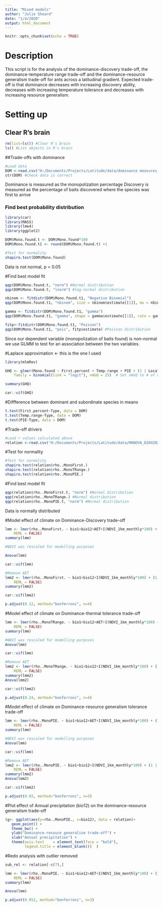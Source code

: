 ---
title: "Mixed models"
author: "Julie Sheard"
date: "1/4/2020"
output: html_document
---

```{r setup, include=FALSE}
knitr::opts_chunk$set(echo = TRUE)
```

# Description

This script is for the analysis of the dominance-discovery trade-off, the dominance-temperature range trade-off and the dominance-resource generalism trade-off for ants across a latitudinal gradient. Expected trade-off is that dominance decreases with increasing discovery ability, decreases with increasing temperature tolerance and decreases with increasing resource generalism.

# Setting up

## Clear R's brain
```{r}
rm(list=ls()) #Clear R's brain
ls() #List objects in R's brain
```

##Trade-offs with dominance

```{r}
#Load data
DOM <-read.csv("H:/Documents/Projects/Latitude/data/dominance measures_22012020.csv", sep=";")
str(DOM) #Check data is correct 
```

Dominance is measured as the monopolization percentage
Discovery is measured as the percentage of baits discovered where the species was first to arrive

### Find best probability distribution

```{r}
library(car)
library(MASS)
library(lme4)
library(ggplot2)

DOM$Mono.found.t <- DOM$Mono.found*100
DOM$Mono.found.t1 <- round(DOM$Mono.found.t) +1

#Test for normality
shapiro.test(DOM$Mono.found)
```

Data is not normal, p < 0.05


#Find best model fit

```{r}
qqp(DOM$Mono.found.t, "norm") #Normal distribution
qqp(DOM$Mono.found.t, "lnorm") #log-normal distribution

nbinom <- fitdistr(DOM$Mono.found.t1, "Negative Binomial")
qqp(DOM$Mono.found.t1, "nbinom", size = nbinom$estimate[[1]], mu = nbinom$estimate[[2]]) #Negative binomial

gamma <- fitdistr(DOM$Mono.found.t1, "gamma")
qqp(DOM$Mono.found.t1, "gamma", shape = gamma$estimate[[1]], rate = gamma$estimate[[2]]) #Gamma distribution

fitp<-fitdistr(DOM$Mono.found.t1, "Poisson")
qqp(DOM$Mono.found.t1, "pois", fitp$estimate) #Poisson distribution

```

Since our dependent variable (monopolization of baits found) is non-normal we use GLMM to test for an association between the two variables. 

#Laplace approximation <- this is the one I used
```{r}
library(mlmRev)

GHQ <- glmer(Mono.found ~ First.percent + Temp.range + PIE + (1 | Locality), data = DOM,
    family = binomial(link = "logit"), nAGQ = 25)  # Set nAGQ to # of desired iterations

summary(GHQ)

car::vif(GHQ)
```

#Diffference between dominant and subordinate species in means
```{r}
t.test(First.percent~Type, data = DOM)
t.test(Temp.range~Type, data = DOM)
t.test(PIE~Type, data = DOM)

```

#Trade-off drivers
```{r}
#Load r values calculated above
relation <-read.csv("H:/Documents/Projects/Latitude/data/MANOVA_02042020.csv", sep=";")
```

#Test for normality
```{r}
#Test for normality
shapiro.test(relation$rho..MonoFirst.)
shapiro.test(relation$rho..MonoTRange.)
shapiro.test(relation$rho..MonoPIE.)
```
#Find best model fit

```{r}
qqp(relation$rho..MonoFirst.t, "norm") #Normal distribution
qqp(relation$rho..MonoTRange.) #Normal distribution
qqp(relation$rho..MonoPIE.t, "norm") #Normal distribution

```

Data is normally distributed

#Model effect of climate on Dominance-Discovery trade-off
```{r}
lmm <- lmer(rho..MonoFirst. ~ bio1+bio12+AET+I(NDVI_1km_monthly*100) + (1 | Locality), data = relation,
    REML = FALSE)
summary(lmm)

#NDVI was rescaled for modelling purposes 

Anova(lmm)

car::vif(lmm)

#Remove AET
lmm2 <- lmer(rho..MonoFirst. ~ bio1+bio12+I(NDVI_1km_monthly*100) + (1 | Locality), data = relation,
    REML = FALSE)
summary(lmm2)

car::vif(lmm2)

p.adjust(0.12, method="bonferroni", n=4)

```


#Model effect of climate on Dominance-thermal tolerance trade-off
```{r}
lmm <- lmer(rho..MonoTRange. ~ bio1+bio12+AET+I(NDVI_1km_monthly*100) + (1 | Locality), data = relation,
    REML = FALSE)
summary(lmm)

#NDVI was rescaled for modelling purposes 
Anova(lmm)

car::vif(lmm)

#Remove AET
lmm2 <- lmer(rho..MonoTRange. ~ bio1+bio12+I(NDVI_1km_monthly*100) + (1 | Locality), data = relation,
    REML = FALSE)
summary(lmm2)
Anova(lmm2)

car::vif(lmm2)

p.adjust(0.24, method="bonferroni", n=4)

```


#Model effect of climate on Dominance-resource generalism tolerance trade-off
```{r}
lmm <- lmer(rho..MonoPIE. ~ bio1+bio12+AET+I(NDVI_1km_monthly*100) + (1 | Locality), data = relation,
    REML = FALSE)
summary(lmm)

#NDVI was rescaled for modelling purposes 
Anova(lmm)

car::vif(lmm)

#Remove AET
lmm2 <- lmer(rho..MonoPIE. ~ bio1+bio12+I(NDVI_1km_monthly*100) + (1 | Locality), data = relation,
    REML = FALSE)
summary(lmm2)
Anova(lmm2)

car::vif(lmm2)

p.adjust(0.02, method="bonferroni", n=3)

```

#Plot effect of Annual precipitation (bio12) on the dominance-resource generalism trade-off

```{r}
(g<- ggplot(aes(y=rho..MonoPIE., x=bio12), data = relation)+ 
   geom_point() +
   theme_bw() + 
   ylab("Dominance-resouce generalism trade-off") +
   xlab("Annual precipitation") +
   theme(axis.text    = element_text(face = "bold"),
         legend.title = element_blank())  )
```

#Redo analysis with outlier removed
```{r}
sub_rel <- relation[-c(7),] 

lmm <- lmer(rho..MonoPIE. ~ bio1+bio12+AET+I(NDVI_1km_monthly*100) + (1 | Locality), data = sub_rel,
    REML = FALSE)
summary(lmm)

Anova(lmm)

p.adjust(0.052, method="bonferroni", n=3)

```


